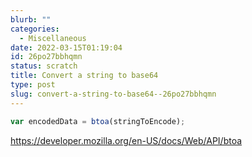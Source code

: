 ```yaml
---
blurb: ""
categories:
  - Miscellaneous
date: 2022-03-15T01:19:04
id: 26po27bbhqmn
status: scratch
title: Convert a string to base64
type: post
slug: convert-a-string-to-base64--26po27bbhqmn
---
```



```javascript
var encodedData = btoa(stringToEncode);
```

https://developer.mozilla.org/en-US/docs/Web/API/btoa

